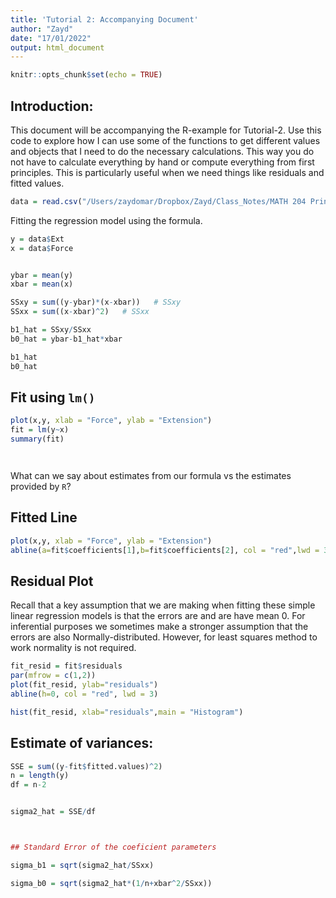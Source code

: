 ```yaml
---
title: 'Tutorial 2: Accompanying Document'
author: "Zayd"
date: "17/01/2022"
output: html_document
---
```


```r
knitr::opts_chunk$set(echo = TRUE)
```

## Introduction:

This document will be accompanying the R-example for Tutorial-2. Use this code to explore how I can use some of the functions to get different values and objects that I need to do the necessary calculations. This way you do not have to calculate everything by hand or compute everything from first principles. This is particularly useful when we need things like residuals and fitted values.


```r
data = read.csv("/Users/zaydomar/Dropbox/Zayd/Class_Notes/MATH 204 Principles of Statistics/Tutorials/Tutorial 1/Temp_Data.csv")

```


Fitting the regression model using the formula.
```r

y = data$Ext
x = data$Force


ybar = mean(y)
xbar = mean(x)

SSxy = sum((y-ybar)*(x-xbar))   # SSxy
SSxx = sum((x-xbar)^2)   # SSxx

b1_hat = SSxy/SSxx
b0_hat = ybar-b1_hat*xbar

b1_hat
b0_hat


```



## Fit using $\mathtt{lm()}$

```r

plot(x,y, xlab = "Force", ylab = "Extension")
fit = lm(y~x)
summary(fit)




```

What can we say about estimates from our formula vs the estimates provided by $\mathtt{R}$? 


## Fitted Line

```r

plot(x,y, xlab = "Force", ylab = "Extension")
abline(a=fit$coefficients[1],b=fit$coefficients[2], col = "red",lwd = 3)

```

## Residual Plot

Recall that a key assumption that we are making when fitting these simple linear regression models is that the errors are \textit{homoskedastic} and are have mean 0. For inferential purposes we sometimes make a stronger assumption that the errors are also Normally-distributed. However, for least squares method to work normality is not required.

```r

fit_resid = fit$residuals
par(mfrow = c(1,2))
plot(fit_resid, ylab="residuals")
abline(h=0, col = "red", lwd = 3)

hist(fit_resid, xlab="residuals",main = "Histogram")


```


<!-- What can we say based on these observations-->


## Estimate of variances:

```r

SSE = sum((y-fit$fitted.values)^2)   
n = length(y)
df = n-2


sigma2_hat = SSE/df



## Standard Error of the coeficient parameters

sigma_b1 = sqrt(sigma2_hat/SSxx)

sigma_b0 = sqrt(sigma2_hat*(1/n+xbar^2/SSxx))








```


<!-- What can we say about our computed std error -->

